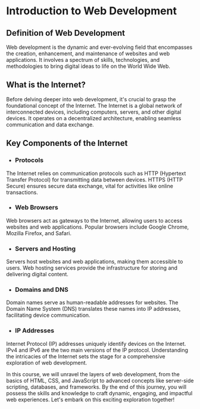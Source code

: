 # Introduction to Web Development



## Definition of Web Development

Web development is the dynamic and ever-evolving field that encompasses the creation, enhancement, and maintenance of websites and web applications. It involves a spectrum of skills, technologies, and methodologies to bring digital ideas to life on the World Wide Web.

## What is the Internet?

Before delving deeper into web development, it's crucial to grasp the foundational concept of the Internet. The Internet is a global network of interconnected devices, including computers, servers, and other digital devices. It operates on a decentralized architecture, enabling seamless communication and data exchange.

## Key Components of the Internet

- ### Protocols

The Internet relies on communication protocols such as HTTP (Hypertext Transfer Protocol) for transmitting data between devices. HTTPS (HTTP Secure) ensures secure data exchange, vital for activities like online transactions.

- ### Web Browsers

Web browsers act as gateways to the Internet, allowing users to access websites and web applications. Popular browsers include Google Chrome, Mozilla Firefox, and Safari.

- ### Servers and Hosting

Servers host websites and web applications, making them accessible to users. Web hosting services provide the infrastructure for storing and delivering digital content.

- ### Domains and DNS

Domain names serve as human-readable addresses for websites. The Domain Name System (DNS) translates these names into IP addresses, facilitating device communication.

- ### IP Addresses

Internet Protocol (IP) addresses uniquely identify devices on the Internet. IPv4 and IPv6 are the two main versions of the IP protocol.
Understanding the intricacies of the Internet sets the stage for a comprehensive exploration of web development.

In this course, we will unravel the layers of web development, from the basics of HTML, CSS, and JavaScript to advanced concepts like server-side scripting, databases, and frameworks. By the end of this journey, you will possess the skills and knowledge to craft dynamic, engaging, and impactful web experiences. Let's embark on this exciting exploration together!






